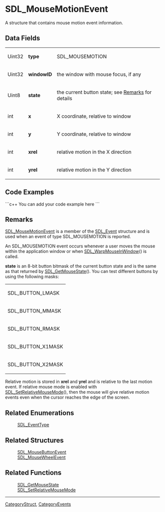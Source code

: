 <!-- pragma section-numbers off -->
<!-- pragma disable-camelcase -->

= SDL_MouseMotionEvent =
A structure that contains mouse motion event information.


== Data Fields ==
{|
|Uint32
|'''type'''
|SDL_MOUSEMOTION
|-
|Uint32
|'''windowID'''
|the window with mouse focus, if any
|-
|Uint8
|'''state'''
|the current button state; see [[#Remarks|Remarks]] for details
|-
|int
|'''x'''
|X coordinate, relative to window
|-
|int
|'''y'''
|Y coordinate, relative to window
|-
|int
|'''xrel'''
|relative motion in the X direction
|-
|int
|'''yrel'''
|relative motion in the Y direction
|}


== Code Examples ==
```c++
You can add your code example here
```

== Remarks ==
[[SDL_MouseMotionEvent]] is a member of the [[SDL_Event]] structure and is used when an event of type SDL_MOUSEMOTION is reported.

An SDL_MOUSEMOTION event occurs whenever a user moves the mouse within the application window or when [[SDL_WarpMouseInWindow]]() is called. 

'''state''' is an 8-bit button bitmask of the current button state and is the same as that returned by [[SDL_GetMouseState]]().  You can test different buttons by using the following masks:
{|
|SDL_BUTTON_LMASK
|-
|SDL_BUTTON_MMASK
|-
|SDL_BUTTON_RMASK
|-
|SDL_BUTTON_X1MASK
|-
|SDL_BUTTON_X2MASK
|}

Relative motion is stored in '''xrel''' and '''yrel''' and is relative to the last motion event.  If relative mouse mode is enabled with [[SDL_SetRelativeMouseMode]](), then the mouse will give relative motion events even when the cursor reaches the edge of the screen.

== Related Enumerations ==
:[[SDL_EventType]]

== Related Structures ==
:[[SDL_MouseButtonEvent]]
:[[SDL_MouseWheelEvent]]

== Related Functions ==
:[[SDL_GetMouseState]]
:[[SDL_SetRelativeMouseMode]]

----
[[CategoryStruct]], [[CategoryEvents]]
